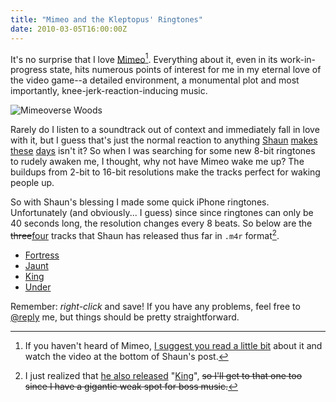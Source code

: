 ```yaml
---
title: "Mimeo and the Kleptopus' Ringtones"
date: 2010-03-05T16:00:00Z
---
```


It's no surprise that I love [Mimeo][1][^1]. Everything about it, even in its work-in-progress state, hits numerous points of interest for me in my eternal love of the video game--a detailed environment, a monumental plot and most importantly, knee-jerk-reaction-inducing music.

![Mimeoverse Woods](/journal/2010/mimeo-and-the-kleptopus-ringtones/mimeowoods.png)

Rarely do I listen to a soundtrack out of context and immediately fall in love with it, but I guess that's just the normal reaction to anything [Shaun][2] [makes][3] [these][4] [days][5] isn't it? So when I was searching for some new 8-bit ringtones to rudely awaken me, I thought, why not have Mimeo wake me up? The buildups from 2-bit to 16-bit resolutions make the tracks perfect for waking people up.

So with Shaun's blessing I made some quick iPhone ringtones. Unfortunately (and obviously... I guess) since since ringtones can only be 40 seconds long, the resolution changes every 8 beats. So below are the <del>three</del><ins>four</ins> tracks that Shaun has released thus far in `.m4r` format[^2].

* [Fortress](/journal/2010/mimeo-and-the-kleptopus-ringtones/mimeoverse_fortress.m4r)
* [Jaunt](/journal/2010/mimeo-and-the-kleptopus-ringtones/mimeoverse_jaunt.m4r)
* [King](/journal/2010/mimeo-and-the-kleptopus-ringtones/mimeoverse_king.m4r)
* [Under](/journal/2010/mimeo-and-the-kleptopus-ringtones/mimeoverse_under.m4r)

Remember: *right-click* and save! If you have any problems, feel free to [@reply][8] me, but things should be pretty straightforward.

[^1]: If you haven't heard of Mimeo, [I suggest you read a little bit][1] about it and watch the video at the bottom of Shaun's post.
[^2]: I just realized that [he also released][6] "[King][7]", <del>so I'll get to that one too since I have a gigantic weak spot for boss music.</del>

[1]: http://shauninman.com/archive/2010/02/23/mimeo_and_the_kleptopus_king
[2]: http://shauninman.com/pact/
[3]: http://haveamint.com/
[4]: http://feedafever.com/
[5]: http://shauninman.com/horrorvacui/
[6]: http://twitter.com/shauninman/status/10037885571
[7]: http://8bitcollective.com/music/mimeo/King/
[8]: http://twitter.com/bryanveloso/
